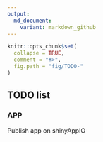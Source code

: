 ```yaml
---
output:
  md_document:
    variant: markdown_github
---
```


<!-- TODO.md is generated from TODO.Rmd. Please edit that file -->

```r
knitr::opts_chunk$set(
  collapse = TRUE,
  comment = "#>",
  fig.path = "fig/TODO-"
)
```

## TODO list

### APP

Publish app on shinyAppIO








